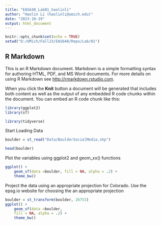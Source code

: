 ```yaml
---
title: "EAS648_Lab01_haolinli"
author: "Haolin Li (haolinli@umich.edu)"
date: "2023-10-19"
output: html_document
---
```


```r
knitr::opts_chunk$set(echo = TRUE)
setwd("D:/UMich/Fall23/EAS648/Repo/Lab/01")
```

## R Markdown

This is an R Markdown document. Markdown is a simple formatting syntax for authoring HTML, PDF, and MS Word documents. For more details on using R Markdown see <http://rmarkdown.rstudio.com>.

When you click the **Knit** button a document will be generated that includes both content as well as the output of any embedded R code chunks within the document. You can embed an R code chunk like this:

```r
library(ggplot2)
library(sf)

library(tidyverse)
```

Start Loading Data

```r
boulder = st_read("Data/BoulderSocialMedia.shp")

head(boulder)
```

Plot the variables using ggplot2 and geom_xx() functions

```r
ggplot() +
    geom_sf(data =boulder, fill = NA, alpha = .2) +
    theme_bw()
```

Project the data using an appropriate projection for Colorado. Use the epsg.io website for choosing the an appropriate projection

```r
boulder = st_transform(boulder, 26753) 
ggplot() +
    geom_sf(data =boulder,
    fill = NA, alpha = .2) +
    theme_bw()
```












